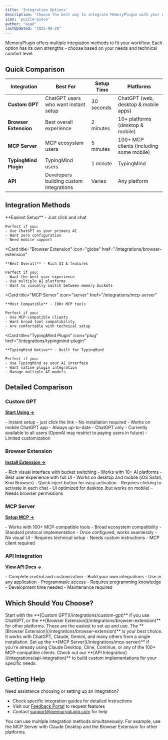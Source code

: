 ```yaml
---
title: 'Integration Options'
description: 'Choose the best way to integrate MemoryPlugin with your AI tools'
icon: 'puzzle-piece'
author: "asad"
lastUpdated: "2025-08-20"
---
```



<ArticleInfo author="asad" lastUpdated="2025-08-20" />

MemoryPlugin offers multiple integration methods to fit your workflow. Each option has its own strengths - choose based on your needs and technical comfort level.

## Quick Comparison

| Integration | Best For | Setup Time | Platforms |
|------------|----------|------------|-----------|
| **Custom GPT** | ChatGPT users who want instant setup | 30 seconds | ChatGPT (web, desktop & mobile apps) |
| **Browser Extension** | Best overall experience | 2 minutes | 10+ platforms (desktop & mobile) |
| **MCP Server** | MCP ecosystem users | 5 minutes | 100+ MCP clients (including some mobile) |
| **TypingMind Plugin** | TypingMind users | 1 minute | TypingMind |
| **API** | Developers building custom integrations | Varies | Any platform |

## Integration Methods

<CardGroup cols={2}>
  <Card
    title="Custom GPT"
    icon="message"
    href="/integrations/custom-gpt"
  >
    **Easiest Setup** - Just click and chat
    
    Perfect if you:
    - Use ChatGPT as your primary AI
    - Want zero configuration
    - Need mobile support
  </Card>
  
  <Card
    title="Browser Extension"
    icon="globe"
    href="/integrations/browser-extension"
  >
    **Best Overall** - Rich UI & features
    
    Perfect if you:
    - Want the best user experience
    - Use multiple AI platforms
    - Want to visually switch between memory buckets
  </Card>
  
  <Card
    title="MCP Server"
    icon="server"
    href="/integrations/mcp-server"
  >
    **Most Compatible** - 100+ MCP tools
    
    Perfect if you:
    - Use MCP-compatible clients
    - Want broad tool compatibility
    - Are comfortable with technical setup
  </Card>
  
  <Card
    title="TypingMind Plugin"
    icon="plug"
    href="/integrations/typingmind-plugin"
  >
    **TypingMind Native** - Built for TypingMind
    
    Perfect if you:
    - Use TypingMind as your AI interface
    - Want native plugin integration
    - Manage multiple AI models
  </Card>
</CardGroup>

## Detailed Comparison

### Custom GPT
**[Start Using →](/integrations/custom-gpt)**

<Tabs>
  <Tab title="Pros">
    - Instant setup - just click the link
    - No installation required
    - Works on mobile ChatGPT app
    - Always up-to-date
  </Tab>
  <Tab title="Cons">
    - ChatGPT only
    - Currently available to all users (OpenAI may restrict to paying users in future)
    - Limited customization
  </Tab>
</Tabs>

### Browser Extension
**[Install Extension →](/integrations/browser-extension)**

<Tabs>
  <Tab title="Pros">
    - Rich visual interface with bucket switching
    - Works with 10+ AI platforms
    - Best user experience with full UI
    - Works on desktop and mobile (iOS Safari, Kiwi Browser)
    - Quick inject button for easy activation
  </Tab>
  <Tab title="Cons">
    - Requires clicking to activate in each chat
    - UI optimized for desktop (but works on mobile)
    - Needs browser permissions
  </Tab>
</Tabs>

### MCP Server
**[Setup MCP →](/integrations/mcp-server)**

<Tabs>
  <Tab title="Pros">
    - Works with 100+ MCP-compatible tools
    - Broad ecosystem compatibility
    - Standard protocol implementation
    - Once configured, works seamlessly
  </Tab>
  <Tab title="Cons">
    - No visual UI
    - Requires technical setup
    - Needs custom instructions
    - MCP client required
  </Tab>
</Tabs>

### API Integration
**[View API Docs →](/integrations/api-integration)**

<Tabs>
  <Tab title="Pros">
    - Complete control and customization
    - Build your own integrations
    - Use in any application
    - Programmatic access
  </Tab>
  <Tab title="Cons">
    - Requires programming knowledge
    - Development time needed
    - Maintenance required
  </Tab>
</Tabs>

## Which Should You Choose?

<AccordionGroup>
  <Accordion title="I'm new to MemoryPlugin" icon="seedling">
    Start with the **[Custom GPT](/integrations/custom-gpt)** if you use ChatGPT, or the **[Browser Extension](/integrations/browser-extension)** for other platforms. These are the easiest to set up and use.
  </Accordion>
  
  <Accordion title="I use multiple AI platforms" icon="layer-group">
    The **[Browser Extension](/integrations/browser-extension)** is your best choice. It works with ChatGPT, Claude, Gemini, and many others from a single installation.
  </Accordion>
  
  <Accordion title="I use MCP-compatible tools" icon="plug">
    Set up the **[MCP Server](/integrations/mcp-server)** if you're already using Claude Desktop, Cline, Continue, or any of the 100+ MCP-compatible clients.
  </Accordion>
  
  <Accordion title="I'm a developer" icon="code">
    Check out our **[API Integration](/integrations/api-integration)** to build custom implementations for your specific needs.
  </Accordion>
</AccordionGroup>

## Getting Help

Need assistance choosing or setting up an integration?

- Check specific integration guides for detailed instructions
- Visit our [Feedback Portal](https://feedback.memoryplugin.com) to request features
- Contact [support@memoryplugin.com](mailto:support@memoryplugin.com) for help

<Info>
You can use multiple integration methods simultaneously. For example, use the MCP Server with Claude Desktop and the Browser Extension for other platforms.
</Info>